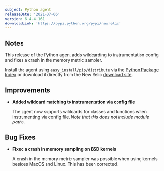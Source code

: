 ```yaml
---
subject: Python agent
releaseDate: '2021-07-06'
version: 6.4.4.161
downloadLink: 'https://pypi.python.org/pypi/newrelic'
---
```



## Notes

This release of the Python agent adds wildcarding to instrumentation config and fixes a crash in the memory metric sampler.

Install the agent using `easy_install/pip/distribute` via the [Python Package Index](https://pypi.python.org/pypi/newrelic) or download it directly from the New Relic [download site](http://download.newrelic.com/python_agent/release).


## Improvements

* **Added wildcard matching to instrumentation via config file**

  The agent now supports wildcards for classes and functions when instrumenting via config file. *Note that this does not include module paths.*

## Bug Fixes

* **Fixed a crash in memory sampling on BSD kernels**

  A crash in the memory metric sampler was possible when using kernels besides MacOS and Linux. This has been corrected.

